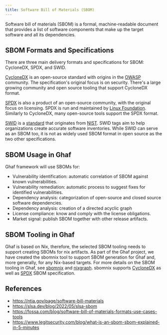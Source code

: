 ```yaml
---
title: Software Bill of Materials (SBOM)
---
```


Software bill of materials (SBOM) is a formal, machine-readable document that provides a list of software components that make up the target software and all its dependencies.

## SBOM Formats and Specifications

There are three main delivery formats and specifications for SBOM: CycloneDX, SPDX, and SWID.

[CycloneDX](https://cyclonedx.org/specification/overview/) is an open-source standard with origins in the [OWASP](https://en.wikipedia.org/wiki/OWASP) community. The specification's original focus is on security. There's a large growing community and open source tooling that support CycloneDX format.

[SPDX](https://spdx.dev/specifications/) is also a product of an open-source community, with the original focus on licensing. SPDX is run and maintained by [Linux Foundation](https://en.wikipedia.org/wiki/Linux_Foundation). Similarly to CycloneDX, many open-source tools support the SPDX format.

[SWID](https://nvd.nist.gov/products/swid) is a [standard](https://www.iso.org/standard/65666.html) that originates from [NIST](https://www.nist.gov/). SWID tags aim to help organizations create accurate software inventories. While SWID can serve as an SBOM too, it is not as widely used SBOM format in open source as the two other specifications.

## SBOM Usage in Ghaf

Ghaf framework will use SBOMs for:

- Vulnerability identification: automatic correlation of SBOM against known vulnerabilities.
- Vulnerability remediation: automatic process to suggest fixes for identified vulnerabilities.
- Dependency analysis: categorization of open-source and closed source software dependencies.
- Dependency analysis: creation of a directed acyclic graph
- License compliance: know and comply with the license obligations.
- Market signal: publish SBOM together with other release artifacts.

## SBOM Tooling in Ghaf

Ghaf is based on Nix, therefore, the selected SBOM tooling needs to support creating SBOMs for nix artifacts. As part of the Ghaf project, we have created the sbomnix tool to support SBOM generation for Ghaf and, more generally, for any Nix-based targets. For more details on the SBOM tooling in Ghaf, see [sbomnix](https://github.com/tiiuae/sbomnix#sbomnix) and [nixgraph](https://github.com/tiiuae/sbomnix/blob/main/doc/nixgraph.md#nixgraph). sbomnix supports [CycloneDX](https://cyclonedx.org/specification/overview/) as well as [SPDX](https://spdx.dev/specifications/) SBOM specification.

## References

- https://ntia.gov/page/software-bill-materials
- https://slsa.dev/blog/2022/05/slsa-sbom
- https://fossa.com/blog/software-bill-of-materials-formats-use-cases-tools
- https://www.legitsecurity.com/blog/what-is-an-sbom-sbom-explained-in-5-minutes
